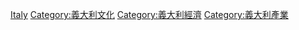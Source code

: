 [[Category:各國品牌|Italy]]
[[Category:義大利文化|Category:義大利文化]]
[[Category:義大利經濟|Category:義大利經濟]]
[[Category:義大利產業|Category:義大利產業]]